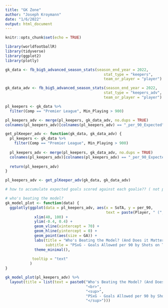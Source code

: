 ```yaml
---
title: "GK Zone"
author: "Joseph Kroymann"
date: "1/6/2022"
output: html_document
---
```


```r
knitr::opts_chunk$set(echo = TRUE)
```

```r
library(worldfootballR)
library(tidyverse)
library(ggplot2)
library(plotly)
```

```r
gk_data <- fb_big5_advanced_season_stats(season_end_year = 2022,
                                            stat_type = "keepers",
                                            team_or_player = "player")

gk_data_adv <- fb_big5_advanced_season_stats(season_end_year = 2022,
                                            stat_type = "keepers_adv",
                                            team_or_player = "player")

pl_keepers <- gk_data %>%
  filter(Comp == "Premier League", Min_Playing > 900)

pl_keepers_adv <- merge(pl_keepers, gk_data_adv, no.dups = TRUE)
colnames(pl_keepers_adv)[colnames(pl_keepers_adv) == "_per_90_Expected"] <- "per_90"

get_plKeeper_adv <- function(gk_data, gk_data_adv) {
  pl_keepers <- gk_data %>%
    filter(Comp == "Premier League", Min_Playing > 900)
  
  pl_keepers_adv <- merge(pl_keepers, gk_data_adv, no.dups = TRUE)
  colnames(pl_keepers_adv)[colnames(pl_keepers_adv) == "_per_90_Expected"] <- "per_90"
  
  return(pl_keepers_adv)
}

pl_keepers_adv <- get_plKeeper_adv(gk_data, gk_data_adv)
```

```r
# how to accumulate expected goals scored against each goalie?? ( not possible w/fbref :( )
```

```r
# who's beating the model?
gk_model_plot <- function(data) {
  ggplotly(ggplot(data = pl_keepers_adv, aes(x = SoTA, y = per_90,
                                             text = paste(Player, " (", Squad, ")", sep = ""))) +
             xlim(40, 100) +
             ylim(-0.4, 0.4) +
             geom_vline(xintercept = 70) +
             geom_hline(yintercept = 0) +
             geom_point(aes(size = GA)) + 
             labs(title = "Who's Beating the Model? (And Does it Matter?)",
                  subtitle = "PSxG - Goals Allowed per 90 by Shots on Target for PL Goalkeepers with > 900 minutes played") +
             theme_minimal(),
            
            tooltip = "text"
           )
}

gk_model_plot(pl_keepers_adv) %>%
  layout(title = list(text = paste0("Who's Beating the Model? (And Does it Matter?)",
                                    "<br>",
                                    "<sup>",
                                    "PSxG - Goals Allowed per 90 by Shots on Target for PL Goalkeepers with > 900 minutes played",
                                    "</sup>")))
```







